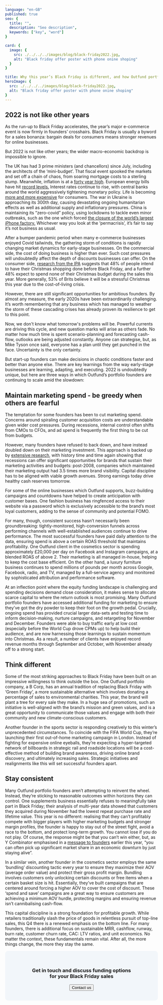 ```yaml
---
language: "en-GB"
published: true
seo: {
  title: "",
  description: "Seo description",
  keywords: ["key", "word"]
}

card: {
  image: {
    src: ./../../../images/blog/black-friday2022.jpg,
    alt: "Black friday offer poster with phone onine shoping"
  }
}

title: Why this year’s Black Friday is different, and how Outfund portfolio founders are responding 
heroImage: {
  src: ./../../../images/blog/black-friday2022.jpg,
  alt: "Black friday offer poster with phone onine shoping"
}
---
```

<!-- /Users/stjepan/Developer/outfund/website/src/images/blog/black-friday2022.jpg -->

## 2022 is not like other years

As the run-up to Black Friday accelerates, the year’s major e-commerce event is now firmly in founders’ crosshairs. Black Friday is usually a byword for a sales bonanza: bargain deals for consumers means stronger revenues for online businesses. 

But 2022 is not like other years; the wider macro-economic backdrop is impossible to ignore. 

The UK has had 3 prime ministers (and chancellors) since July, including the architects of the ‘mini-budget’. That fiscal event spooked the markets and set off a chain of chaos, from soaring mortgage costs to a sterling slump. Meanwhile, inflation is at a [forty year high](https://www.ft.com/content/dec290b0-dc52-4486-81c7-2173188e281b). European energy bills have hit [record levels.](https://www.bloomberg.com/news/articles/2022-11-07/european-energy-bills-hit-record-despite-government-support?leadSource=uverify%20wall) Interest rates continue to rise, with central banks around the world aggressively tightening monetary policy. Life is becoming [more and more expensive](https://www.theguardian.com/business/cost-of-living-crisis) for consumers. The war in Ukraine is approaching its 300th day, causing devastating ongoing humanitarian effects as well as additional supply and inflationary pressures. China is maintaining its “zero-covid” policy, using lockdowns to tackle even minor outbreaks, such as the one which forced [the closure of the world’s largest iPhone factory.](https://www.bbc.co.uk/news/business-63538042) Whichever way you look at the ‘permacrisis’, it’s fair to say it’s not business as usual. 

After a bumper pandemic period when many e-commerce businesses enjoyed Covid tailwinds, the gathering storm of conditions is rapidly changing market dynamics for early-stage businesses. On the commercial side, the cost of doing business is higher than ever. Such cost pressures will undoubtedly affect the depth of discounts businesses can offer. On the consumer side, [research from the IPA](https://ipa.co.uk/knowledge/publications-reports/christmas-amidst-the-crunch) suggests that 48% of people intend to have their Christmas shopping done before Black Friday, and a further 48% expect to spend none of their Christmas budget during the sales this year. More generally, ​​53% of Brits believe it will be a stressful Christmas this year due to the cost-of-living crisis. 

However, there are still significant opportunities for ambitious founders. By almost any measure, the early 2020s have been extraordinarily challenging. It’s worth remembering that any business which has managed to weather the storm of these cascading crises has already proven its resilience to get to this point. 

Now, we don't know what tomorrow's problems will be. Powerful currents are driving this cycle, and new question marks will arise as others fade. No matter how much time is spent scenario-planning and forecasting cash-flow, outlooks are being adjusted constantly. Anyone can strategise, but, as Mike Tyson once said, everyone has a plan until they get punched in the face. Uncertainty is the only certainty. 

But start-up founders can make decisions in chaotic conditions faster and better than anyone else. There are key learnings from the way early-stage businesses are learning, adapting, and executing. 2022 is undoubtedly unique, but here are three ways in which Outfund’s portfolio founders are continuing to scale amid the slowdown:

## Maintain marketing spend - be greedy when others are fearful

The temptation for some founders has been to cut marketing spend. Concerns around spiraling customer acquisition costs are understandable given wider cost pressures. During recessions, internal control often shifts from CMOs to CFOs, and ad spend is frequently the first thing to be cut from budgets.

However, many founders have refused to back down, and have instead doubled down on their marketing investment. This approach is backed up by [extensive research](https://www.icaew.com/insights/viewpoints-on-the-news/2022/aug-2022/why-marketing-is-essential-in-a-recession), with history time and time again showing that recessions can offer significant opportunities for brands that sustain their marketing activities and budgets: post-2008, ​​companies which maintained their marketing output had 3.5 times more brand visibility. Capital discipline has to be aligned with viable growth avenues. Strong earnings today drive healthy cash reserves tomorrow.  

For some of the online businesses which Outfund supports, buzz-building campaigns and countdowns have helped to create anticipation with customer bases. One fashion business has ringfenced access to their website via a password which is exclusively accessible to the brand’s most loyal customers, adding to the sense of community and potential FOMO.

For many, though, consistent success hasn’t necessarily been groundbreaking: tightly-monitored, high-conversion funnels across performing channels with well-established audiences continue to drive performance. The most successful founders have paid daily attention to the data, ensuring spend is above a certain ROAS threshold that maintains profitability. One Outfund client in the cosmetics sector is spending approximately £20,000 per day on Facebook and Instagram campaigns, at a blended ROAS of above 2. Their marketing is all managed in-house, helping to keep the cost base efficient. On the other hand, a luxury furniture business continues to spend millions of pounds per month across Google, Facebook, radio, and TV, managed by a full-service agency and monitored by sophisticated attribution and performance software. 

At an inflection point where the equity funding landscape is challenging and spending decisions demand close consideration, it makes sense to allocate scarce capital to where the return outlook is most promising. Many Outfund portfolio founders have accessed additional funding for marketing to ensure they’ve got the dry powder to keep their foot on the growth pedal. Crucially, ongoing spend has provided crucial larger data-sets and testing time to inform decision-making, nurture campaigns, and retargeting for November and December. Founders were able to buy traffic early at low cost (especially before the World Cup drove CPMs up) to help build their audience, and are now harnessing those learnings to sustain momentum into Christmas. As a result, a number of clients have enjoyed record revenue months through September and October, with November already off to a strong start. 

## Think different 

Some of the most striking approaches to Black Friday have been built on an impressive willingness to think outside the box. One Outfund portfolio company, a B Corp, has an annual tradition of replacing Black Friday with ‘Green Friday’, a more sustainable alternative which involves donating a percentage of sales to environmental charities. This year, the brand will plant a tree for every sale they make. In a huge sea of promotions, such an initiative is well-aligned with the brand’s mission and green values, and is a great opportunity to communicate those values and engage with both their community and new climate-conscious customers. 

Another founder in the sports sector is responding creatively to this winter’s unprecedented circumstances. To coincide with the FIFA World Cup, they’re launching their first out-of-home marketing campaign in London. Instead of fighting for expensive online eyeballs, they’re expecting a hyper-targeted network of billboards in strategic rail and roadside locations will be a cost-effective method of building brand awareness, driving online brand discovery, and ultimately increasing sales. Strategic initiatives and realignments like this will set successful founders apart.

## Stay consistent

Many Outfund portfolio founders aren’t attempting to reinvent the wheel. Instead, they’re sticking to reasonable outcomes within horizons they can control. One supplements business essentially refuses to meaningfully take part in Black Friday; their analysis of multi-year data showed that customers they acquired during November had the lowest repeat purchase rate and lifetime value. This year is no different: realising that they can’t profitably compete with bigger players with higher marketing budgets and stronger margin profiles, the founder is happy to stay out of the street fight, avoid a race to the bottom, and protect long-term growth. You cannot lose if you do not play. Of course, the response might be that you can’t win either, but, as Y Combinator emphasised in a [message to founders](https://techcrunch.com/2022/05/19/yc-advises-founders-to-plan-for-the-worst/) earlier this year, “you can often pick up significant market share in an economic downturn by just staying alive”. 

In a similar vein, another founder in the cosmetics sector employs the same ‘bundling’ discounting tactic every year to ensure they maximize their AOV (average order value) and protect their gross profit margin. Bundling involves customers only unlocking certain discounts or free items when a certain basket size is hit. Essentially, they’ve built campaigns that are centered around forcing a higher AOV to cover the cost of discount. These ‘spend and save’ campaigns are a great way to ensure customers are achieving a minimum AOV hurdle, protecting margins and ensuring revenue isn’t cannibalising cash-flow. 


This capital discipline is a strong foundation for profitable growth. While retailers traditionally slash the price of goods in relentless pursuit of top-line sales, this Q4 there is a renewed emphasis on the bottom line. For many founders, there is additional focus on sustainable MRR, cashflow, runway, burn rate, customer churn rate, CAC: LTV ratios, and unit economics. No matter the context, these fundamentals remain vital. After all, the more things change, the more they stay the same.




<div style="background: #F2F6FA; text-align:center; padding: 32px; border-radius: 10px; ">
  <h3 style="line-height: 1.2">Get in touch and discuss funding options <br/> for your Black Friday sales</h3>
  <Button href="https://blog--outfund.netlify.app/contact-us/" variant="primary">Contact us</Button>
</div>
